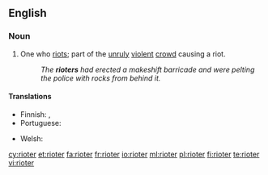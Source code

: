==English==

===Noun===
{{en-noun}}

# One who [[riot]]s; part of the [[unruly]] [[violent]] [[crowd]] causing a riot.
#: ''The '''rioters''' had erected a makeshift barricade and were pelting the police with rocks from behind it.''

====Translations====
{{trans-top|one who riots}}
* Finnish: {{t|fi|mellakoitsija}}, {{t|fi|mellakoija}}
* Portuguese: {{t+|pt|baderneiro|m}}
{{trans-mid}}
* Welsh: {{t|cy|terfysgwr|m}}
{{trans-bottom}}

[[cy:rioter]]
[[et:rioter]]
[[fa:rioter]]
[[fr:rioter]]
[[io:rioter]]
[[ml:rioter]]
[[pl:rioter]]
[[fi:rioter]]
[[te:rioter]]
[[vi:rioter]]